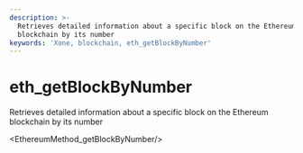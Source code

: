 ```yaml
---
description: >-
  Retrieves detailed information about a specific block on the Ethereum
  blockchain by its number
keywords: 'Xone, blockchain, eth_getBlockByNumber'
---
```

# eth_getBlockByNumber

Retrieves detailed information about a specific block on the Ethereum blockchain by its number


<EthereumMethod_getBlockByNumber/>

